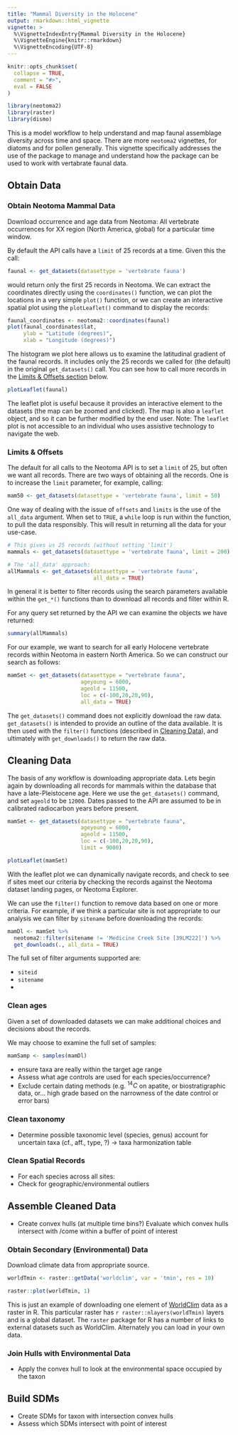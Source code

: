 ```yaml
---
title: "Mammal Diversity in the Holocene"
output: rmarkdown::html_vignette
vignette: >
  %\VignetteIndexEntry{Mammal Diversity in the Holocene}
  %\VignetteEngine{knitr::rmarkdown}
  %\VignetteEncoding{UTF-8}
---
```


```r
knitr::opts_chunk$set(
  collapse = TRUE,
  comment = "#>",
  eval = FALSE
)
```

```r
library(neotoma2)
library(raster)
library(dismo)
```

This is a model workflow to help understand and map faunal assemblage diversity across time and space.  There are more `neotoma2` vignettes, for diatoms and for pollen generally.  This vignette specifically addresses the use of the package to manage and understand how the package can be used to work with vertabrate faunal data.

## Obtain Data
### Obtain Neotoma Mammal Data

Download occurrence and age data from Neotoma: All vertebrate occurrences for XX region (North America, global) for a particular time window.

By default the API calls have a `limit` of 25 records at a time. Given this the call:

```r
faunal <- get_datasets(datasettype = 'vertebrate fauna')
```

would return only the first 25 records in Neotoma.  We can extract the coordinates directly using the `coordinates()` function, we can plot the locations in a very simple `plot()` function, or we can create an interactive spatial plot using the `plotLeaflet()` command to display the records:

```r
faunal_coordinates <- neotoma2::coordinates(faunal)
plot(faunal_coordinates$lat, 
     ylab = "Latitude (degrees)", 
     xlab = "Longitude (degrees)")
```

The histogram we plot here allows us to examine the latitudinal gradient of the faunal records.  It includes only the 25 records we called for (the default) in the original `get_datasets()` call.  You can see how to call more records in the [Limits & Offsets section](#limits) below.

```r
plotLeaflet(faunal)
```

The leaflet plot is useful because it provides an interactive element to the datasets (the map can be zoomed and clicked). The map is also a `leaflet` object, and so it can be further modified by the end user.  Note: The `leaflet` plot is not accessible to an individual who uses assistive technology to navigate the web.

### Limits & Offsets {#limits}

The default for all calls to the Neotoma API is to set a `limit` of 25, but often we want all records.  There are two ways of obtaining all the records.  One is to increase the `limit` parameter, for example, calling:

```r
mam50 <- get_datasets(datasettype = 'vertebrate fauna', limit = 50)
```

One way of dealing with the issue of `offsets` and `limits` is the use of the `all_data` argument. When set to `TRUE`, a `while` loop is run within the function, to pull the data responsibly. This will result in returning all the data for your use-case.

```r
# This gives us 25 records (without setting 'limit')
mammals <- get_datasets(datasettype = 'vertebrate fauna', limit = 200)

# The 'all_data' approach:
allMammals <- get_datasets(datasettype = 'vertebrate fauna', 
                           all_data = TRUE)
```

In general it is better to filter records using the search parameters available within the `get_*()` functions than to download all records and filter within R.

For any query set returned by the API we can examine the objects we have returned:

```r
summary(allMammals)
```

For our example, we want to search for all early Holocene vertebrate records within Neotoma in eastern North America.  So we can construct our search as follows:

```r
mamSet <- get_datasets(datasettype = "vertebrate fauna",
                       ageyoung = 6000,
                       ageold = 11500,
                       loc = c(-100,20,20,90),
                       all_data = TRUE)
```

The `get_datasets()` command does not explicitly download the raw data.  `get_datasets()` is intended to provide an outline of the data available.  It is then used with the `filter()` functions (described in [Cleaning Data](#cleaning)), and ultimately with `get_downloads()` to return the raw data.

## Cleaning Data {#cleaning}

The basis of any workflow is downloading appropriate data. Lets begin again by downloading all records for mammals within the database that have a late-Pleistocene age.  Here we use the `get_datasets()` command, and set `ageold` to be `12000`.  Dates passed to the API are assumed to be in calibrated radiocarbon years before present.

```r
mamSet <- get_datasets(datasettype = "vertebrate fauna",
                       ageyoung = 6000,
                       ageold = 11500,
                       loc = c(-100,20,20,90),
                       limit = 9000)

plotLeaflet(mamSet)
```

With the leaflet plot we can dynamically navigate records, and check to see if sites meet our criteria by checking the records against the Neotoma dataset landing pages, or Neotoma Explorer.

We can use the `filter()` function to remove data based on one or more criteria.  For example, if we think a particular site is not appropriate to our analysis we can filter by `sitename` before downloading the records:

```r

mamDl <- mamSet %>% 
  neotoma2::filter(sitename != 'Medicine Creek Site [39LM222]') %>% 
  get_downloads(., all_data = TRUE)
```

The full set of filter arguments supported are:

* `siteid`
* `sitename`
* 

### Clean ages

Given a set of downloaded datasets we can make additional choices and decisions about the records.  

We may choose to examine the full set of samples:

```r
mamSamp <- samples(mamDl)
```

  * ensure taxa are really within the target age range
  * Assess what age controls are used for each species/occurrence?
  * Exclude certain dating methods (e.g. $^{14}C$ on apatite, or biostratigraphic data, or… high grade based on the narrowness of the date control or error bars)

### Clean taxonomy

  *  Determine possible taxonomic level (species, genus)
account for uncertain taxa (cf., aff., type, ?) → taxa harmonization table

### Clean Spatial Records

  * For each species across all sites:
  * Check for geographic/environmental outliers

## Assemble Cleaned Data

  * Create convex hulls (at multiple time bins?)
Evaluate which convex hulls intersect with /come within a buffer of point of interest


### Obtain Secondary (Environmental) Data

Download climate data from appropriate source.

```r
worldTmin <- raster::getData('worldclim', var = 'tmin', res = 10)

raster::plot(worldTmin, 1)
```

This is just an example of downloading one element of [WorldClim](https://www.worldclim.org/) data as a raster in R. This particular raster has `r raster::nlayers(worldTmin)` layers and is a global dataset.  The `raster` package for R has a number of links to external datasets such as WorldClim.  Alternately you can load in your own data.

### Join Hulls with Environmental Data
  
  * Apply the convex hull to look at the environmental space occupied by the taxon

## Build SDMs
  
  * Create SDMs for taxon with intersection convex hulls
  * Assess which SDMs intersect with point of interest
